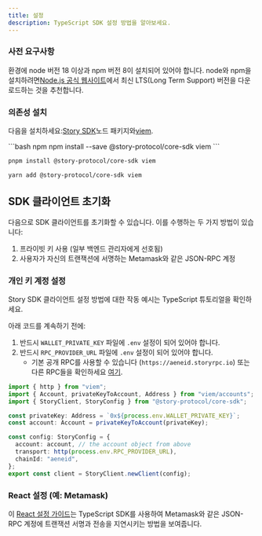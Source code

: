 ```yaml
---
title: 설정
description: TypeScript SDK 설정 방법을 알아보세요.
---
```


### 사전 요구사항

환경에 node 버전 18 이상과 npm 버전 8이 설치되어 있어야 합니다. node와 npm을 설치하려면[Node.js 공식 웹사이트](https://nodejs.org)에서 최신 LTS(Long Term Support) 버전을 다운로드하는 것을 추천합니다.

### 의존성 설치

다음을 설치하세요:[Story SDK](https://www.npmjs.com/package/@story-protocol/core-sdk)노드 패키지와[viem](https://www.npmjs.com/package/viem).

<CodeGroup>
  ```bash npm
  npm install --save @story-protocol/core-sdk viem
  ```

  ```bash pnpm
  pnpm install @story-protocol/core-sdk viem
  ```

  ```bash yarn
  yarn add @story-protocol/core-sdk viem
  ```
</CodeGroup>

## SDK 클라이언트 초기화

다음으로 SDK 클라이언트를 초기화할 수 있습니다. 이를 수행하는 두 가지 방법이 있습니다:

1. 프라이빗 키 사용 (일부 백엔드 관리자에게 선호됨)
2. 사용자가 자신의 트랜잭션에 서명하는 Metamask와 같은 JSON-RPC 계정

### 개인 키 계정 설정

<CardGroup cols={1}>
  <Card title="Working Example" href="https://github.com/storyprotocol/typescript-tutorial/blob/main/utils/config.ts" icon="thumbs-up">
    Story SDK 클라이언트 설정 방법에 대한 작동 예시는 TypeScript 튜토리얼을 확인하세요.
  </Card>
</CardGroup>

아래 코드를 계속하기 전에:

1. 반드시 `WALLET_PRIVATE_KEY` 파일에 `.env` 설정이 되어 있어야 합니다.
2. 반드시 `RPC_PROVIDER_URL` 파일에 `.env` 설정이 되어 있어야 합니다.
   * 기본 공개 RPC를 사용할 수 있습니다 (`https://aeneid.storyrpc.io`) 또는 다른 RPC들을 확인하세요 [여기](/network/network-info/aeneid#rpcs).

```typescript utils.ts
import { http } from "viem";
import { Account, privateKeyToAccount, Address } from "viem/accounts";
import { StoryClient, StoryConfig } from "@story-protocol/core-sdk";

const privateKey: Address = `0x${process.env.WALLET_PRIVATE_KEY}`;
const account: Account = privateKeyToAccount(privateKey);

const config: StoryConfig = {
  account: account, // the account object from above
  transport: http(process.env.RPC_PROVIDER_URL),
  chainId: "aeneid",
};
export const client = StoryClient.newClient(config);
```

### React 설정 (예: Metamask)

이 [React 설정 가이드](/developers/react-guide/setup)는 TypeScript SDK를 사용하여 Metamask와 같은 JSON-RPC 계정에 트랜잭션 서명과 전송을 지연시키는 방법을 보여줍니다.
